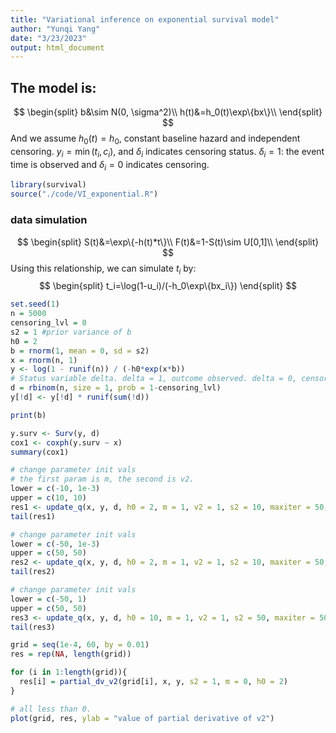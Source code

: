 ```yaml
---
title: "Variational inference on exponential survival model"
author: "Yunqi Yang"
date: "3/23/2023"
output: html_document
---
```


## The model is:
$$
\begin{split}
b&\sim N(0, \sigma^2)\\
h(t)&=h_0(t)\exp\{bx\}\\
\end{split}
$$
And we assume $h_0(t) =h_0$, constant baseline hazard and independent censoring. $y_i=\min(t_i,c_i)$, and $\delta_i$ indicates censoring status. $\delta_i=1$: the event time is observed and $\delta_i=0$ indicates censoring. 

```r
library(survival)
source("./code/VI_exponential.R")
```


### data simulation 

$$
\begin{split}
S(t)&=\exp\{-h(t)*t\}\\
F(t)&=1-S(t)\sim U[0,1]\\
\end{split}
$$
Using this relationship, we can simulate $t_i$ by:
$$
\begin{split}
t_i=\log(1-u_i)/(-h_0\exp\{bx_i\})
\end{split}
$$

```r

set.seed(1)
n = 5000
censoring_lvl = 0
s2 = 1 #prior variance of b
h0 = 2
b = rnorm(1, mean = 0, sd = s2)
x = rnorm(n, 1)
y <- log(1 - runif(n)) / (-h0*exp(x*b))
# Status variable delta. delta = 1, outcome observed. delta = 0, censored. 
d = rbinom(n, size = 1, prob = 1-censoring_lvl)
y[!d] <- y[!d] * runif(sum(!d))	
```

```r
print(b)
```

```r
y.surv <- Surv(y, d)
cox1 <- coxph(y.surv ~ x)
summary(cox1)
```

```r
# change parameter init vals
# the first param is m, the second is v2.
lower = c(-10, 1e-3)
upper = c(10, 10)
res1 <- update_q(x, y, d, h0 = 2, m = 1, v2 = 1, s2 = 10, maxiter = 50, tol = 0.1, lower, upper)
tail(res1)
```

```r
# change parameter init vals
lower = c(-50, 1e-3)
upper = c(50, 50)
res2 <- update_q(x, y, d, h0 = 2, m = 1, v2 = 1, s2 = 10, maxiter = 50, tol = 0.1, lower, upper)
tail(res2)
```

```r
# change parameter init vals
lower = c(-50, 1)
upper = c(50, 50)
res3 <- update_q(x, y, d, h0 = 10, m = 1, v2 = 1, s2 = 50, maxiter = 50, tol = 0.1, lower, upper)
tail(res3)
```

```r
grid = seq(1e-4, 60, by = 0.01)
res = rep(NA, length(grid))

for (i in 1:length(grid)){
  res[i] = partial_dv_v2(grid[i], x, y, s2 = 1, m = 0, h0 = 2)
}
```

```r
# all less than 0. 
plot(grid, res, ylab = "value of partial derivative of v2")
```


